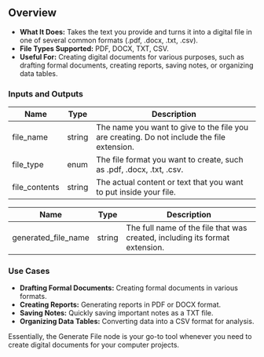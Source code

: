 ## Overview

- **What It Does:** Takes the text you provide and turns it into a digital file in one of several common formats (.pdf, .docx, .txt, .csv).
- **File Types Supported:** PDF, DOCX, TXT, CSV.
- **Useful For:** Creating digital documents for various purposes, such as drafting formal documents, creating reports, saving notes, or organizing data tables.

### Inputs and Outputs

| Name          | Type   | Description                                                                                |
| ------------- | ------ | ------------------------------------------------------------------------------------------ |
| file_name     | string | The name you want to give to the file you are creating. Do not include the file extension. |
| file_type     | enum   | The file format you want to create, such as .pdf, .docx, .txt, .csv.                       |
| file_contents | string | The actual content or text that you want to put inside your file.                          |

| Name                | Type   | Description                                                                 |
| ------------------- | ------ | --------------------------------------------------------------------------- |
| generated_file_name | string | The full name of the file that was created, including its format extension. |

### Use Cases

- **Drafting Formal Documents:** Creating formal documents in various formats.
- **Creating Reports:** Generating reports in PDF or DOCX format.
- **Saving Notes:** Quickly saving important notes as a TXT file.
- **Organizing Data Tables:** Converting data into a CSV format for analysis.

Essentially, the Generate File node is your go-to tool whenever you need to create digital documents for your computer projects.
